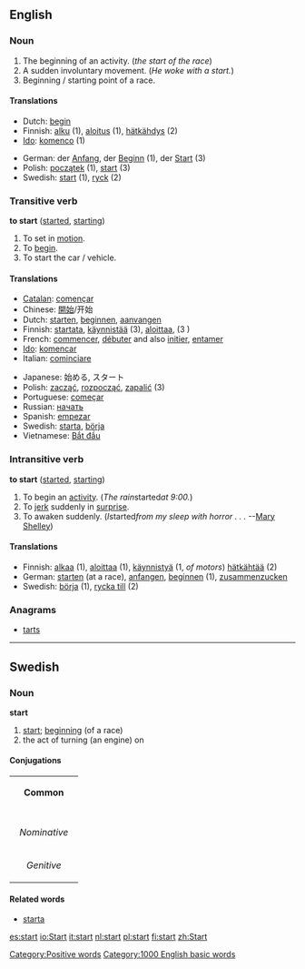 ==English==

===Noun===
{{en-noun-reg}}

#The beginning of an activity. (''the start of the race'')
#A sudden involuntary movement. (''He woke with a start.'')
#Beginning / starting point of a race.

====Translations====
{{top}}
*Dutch: [[begin]] {{n}}
*Finnish: [[alku]] (1), [[aloitus]] (1), [[hätkähdys]] (2)
*[[Ido]]: [[komenco]] (1)
{{mid}}
*German: der [[Anfang]], der [[Beginn]] (1), der [[Start]] (3)
*Polish: [[początek]] {{m}} (1), [[start]] {{m}} (3)
*Swedish: [[start]] (1), [[ryck]] (2)
{{bottom}}

===Transitive verb===
'''to start'''  ([[started]], [[starting]])
#To set in [[motion]].
#To [[begin]].
#To start the car / vehicle.

====Translations====
{{top}}
*[[Catalan]]: [[començar]]
*Chinese: [[開始]]/开始
*Dutch: [[starten]], [[beginnen]], [[aanvangen]]
*Finnish: [[startata]], [[käynnistää]] (3), [[aloittaa]], (3 {{colloquial}})
*French: [[commencer]], [[débuter]] and also [[initier]], [[entamer]] 
*[[Ido]]: [[komencar]] 
*Italian: [[cominciare]]
{{mid}}
*Japanese: 始める, スタート
*Polish: [[zacząć]], [[rozpocząć]], [[zapalić]] (3)
*Portuguese: [[começar]]
*Russian: [[начать]]
*Spanish: [[empezar]]
*Swedish: [[starta]], [[börja]]
*Vietnamese: [[Bắt đầu]]
{{bottom}}

===Intransitive verb===
'''to start'''  ([[started]], [[starting]])
#To begin an [[activity]].  (''The rain ''started'' at 9:00.'')
#To [[jerk]] suddenly in [[surprise]]. 
#To awaken suddenly. (''I ''started'' from my sleep with horror . . .'' --[[Wikipedia:Mary Shelley|Mary Shelley]])

====Translations====
*Finnish: [[alkaa]] (1), [[aloittaa]] (1), [[käynnistyä]] (1, ''of motors'') [[hätkähtää]] (2)
*German: [[starten]] (at a race), [[anfangen]], [[beginnen]] (1), [[zusammenzucken]]
*Swedish: [[börja]] (1), [[rycka till]] (2)

===Anagrams===
*[[tarts]]


----

==Swedish==
===Noun===
'''start''' {{c}}

#[[start#English|start]]; [[beginning]] (of a race)
#the act of turning (an engine) on

====Conjugations====
{| border=1 cellspacing=0 
| bgcolor=#FFFFF0 colspan=5 align=center | '''Common''' 
|- 
|- bgcolor=#FFFFF0 align=center 
! rowspan=2 | 
| colspan=2 width=105 | ''Singular'' 
| colspan=2 | ''Plural'' 
|- bgcolor=#FFFFF0 align=center 
| width=105 | ''Indefinite'' 
| width=105 | ''Definite'' 
| width=105 | ''Indefinite'' 
|  width=105 | ''Definite'' 
|- align=center 
| width=105 bgcolor=#FFFFF0 | ''Nominative'' 
| [[start]] 
| [[starten]] 
| [[starter]] 
| [[starterna]] 
|- align=center 
| width=105 bgcolor=#FFFFF0 | ''Genitive'' 
| [[starts]] 
| [[startens]] 
| [[starters]] 
| [[starternas]]  
|} 
====Related words====
*[[starta]]

[[Category:Positive words]]
[[Category:1000 English basic words]]

[[es:start]]
[[io:Start]]
[[it:start]]
[[nl:start]]
[[pl:start]]
[[fi:start]]
[[zh:Start]]